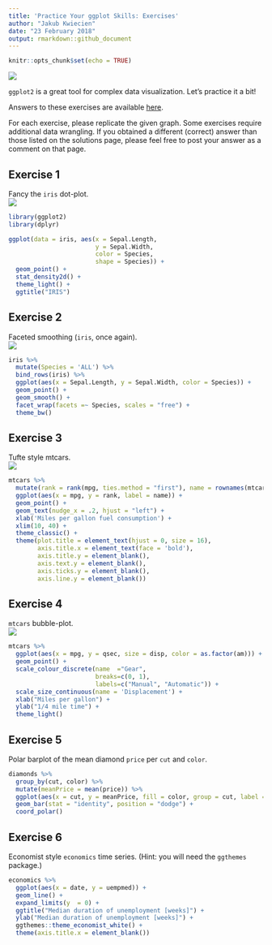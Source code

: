 ```yaml
---
title: 'Practice Your ggplot Skills: Exercises'
author: "Jakub Kwiecien"
date: "23 February 2018"
output: rmarkdown::github_document
---
```


```r
knitr::opts_chunk$set(echo = TRUE)
```

![](https://www.r-exercises.com/wp-content/uploads/2018/02/iris.png)

`ggplot2` is a great tool for complex data visualization. Let’s practice it a bit!  

Answers to these exercises are available [here](http://r-exercises.com/2018/02/23/practice-you-ggplot-skills-solutions/).  

For each exercise, please replicate the given graph. Some exercises require additional data wrangling. If you obtained a different (correct) answer than those listed on the solutions page, please feel free to post your answer as a comment on that page.  

## Exercise 1

Fancy the `iris` dot-plot.   
![](https://www.r-exercises.com/wnw-images/wp-content/uploads/2018/02/ggplot-exercises-1.pngmin.png)

```r
library(ggplot2)
library(dplyr)

ggplot(data = iris, aes(x = Sepal.Length, 
                        y = Sepal.Width,
                        color = Species,
                        shape = Species)) + 
  geom_point() + 
  stat_density2d() +
  theme_light() +
  ggtitle("IRIS")
```

## Exercise 2

Faceted smoothing (`iris`, once again).  
![](https://www.r-exercises.com/wnw-images/wp-content/uploads/2018/02/ggplot-exercises-2.pngmin.png)

```r
iris %>%
  mutate(Species = 'ALL') %>%
  bind_rows(iris) %>%
  ggplot(aes(x = Sepal.Length, y = Sepal.Width, color = Species)) + 
  geom_point() + 
  geom_smooth() +
  facet_wrap(facets =~ Species, scales = "free") +
  theme_bw()
```

## Exercise 3

Tufte style mtcars.  
![](https://www.r-exercises.com/wnw-images/wp-content/uploads/2018/02/ggplot-exercises-3.pngmin.png)

```r
mtcars %>%
  mutate(rank = rank(mpg, ties.method = "first"), name = rownames(mtcars)) %>%
  ggplot(aes(x = mpg, y = rank, label = name)) +
  geom_point() +
  geom_text(nudge_x = .2, hjust = "left") +
  xlab('Miles per gallon fuel consumption') +
  xlim(10, 40) +
  theme_classic() +
  theme(plot.title = element_text(hjust = 0, size = 16),
        axis.title.x = element_text(face = 'bold'),
        axis.title.y = element_blank(),
        axis.text.y = element_blank(),
        axis.ticks.y = element_blank(),
        axis.line.y = element_blank())
```

## Exercise 4

`mtcars` bubble-plot.  
![](https://www.r-exercises.com/wnw-images/wp-content/uploads/2018/02/ggplot-exercises-4.pngmin.png)
 
```r
mtcars %>%
  ggplot(aes(x = mpg, y = qsec, size = disp, color = as.factor(am))) + 
  geom_point() +
  scale_colour_discrete(name  ="Gear",
                        breaks=c(0, 1),
                        labels=c("Manual", "Automatic")) +
  scale_size_continuous(name = 'Displacement') +
  xlab("Miles per gallon") +
  ylab("1/4 mile time") +
  theme_light()
```

## Exercise 5

Polar barplot of the mean diamond `price` per `cut` and `color`.  
 
```r
diamonds %>%
  group_by(cut, color) %>%
  mutate(meanPrice = mean(price)) %>%
  ggplot(aes(x = cut, y = meanPrice, fill = color, group = cut, label = cut)) +
  geom_bar(stat = "identity", position = "dodge") +
  coord_polar()
```

## Exercise 6

Economist style `economics` time series. (Hint: you will need the `ggthemes` package.)    
 
```r
economics %>%
  ggplot(aes(x = date, y = uempmed)) + 
  geom_line() +
  expand_limits(y  = 0) +
  ggtitle("Median duration of unemployment [weeks]") +
  ylab("Median duration of unemployment [weeks]") +
  ggthemes::theme_economist_white() +
  theme(axis.title.x = element_blank())
```
